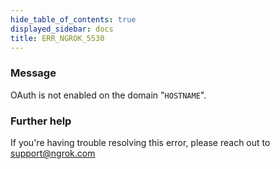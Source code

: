 ```yaml
---
hide_table_of_contents: true
displayed_sidebar: docs
title: ERR_NGROK_5530
---
```




### Message

OAuth is not enabled on the domain "`HOSTNAME`".

<ErrorDetails error="err_ngrok_5530" />

### Further help

If you're having trouble resolving this error, please reach out to [support@ngrok.com](mailto:support@ngrok.com?subject=Help%20with%20ERR_NGROK_5530)

